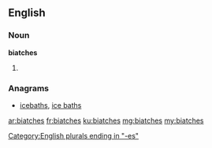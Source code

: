 ==English==

===Noun===
'''biatches'''

# {{plural of|biatch}}

===Anagrams===
* [[icebaths#English|icebaths]], [[ice baths#English|ice baths]]

[[Category:English plurals ending in "-es"]]

[[ar:biatches]]
[[fr:biatches]]
[[ku:biatches]]
[[mg:biatches]]
[[my:biatches]]